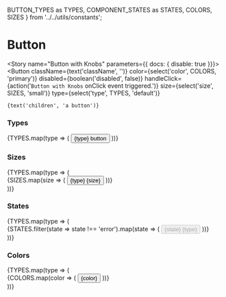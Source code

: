 
  BUTTON_TYPES as TYPES,
  COMPONENT_STATES as STATES,
  COLORS,
  SIZES
} from '../../utils/constants';

<Meta component={Button} title="Components/Atoms/Button" />

# Button
<Description of={Button} />
<Props of={Button} />

<Story name="Button with Knobs" parameters={{ docs: { disable: true }}}>
  <Button
    className={text('className', '')}
    color={select('color', COLORS, 'primary')}
    disabled={boolean('disabled', false)}
    handleClick={action('`Button with Knobs` onClick event triggered.')}
    size={select('size', SIZES, 'small')}
    type={select('type', TYPES, 'default')}
  >
    {text('children', 'a button')}
  </Button>
</Story>

### Types
<Preview>
  <Story name="Button Types">
    <div>
      {TYPES.map(type => (
        <Button
          handleClick={action('`Button Types` onClick event triggered.')}
          key={type}
          type={type}
        >
          {type} button
        </Button>
      ))}
    </div>
  </Story>
</Preview>

### Sizes
<Preview>
  <Story name="Button Sizes">
    <div>
      {TYPES.map(type => (
        <div>
          {SIZES.map(size => (
            <Button
              handleClick={action('`Button Sizes` onClick event triggered.')}
              key={`${type}_${size}`}
              size={size}
              type={type}
            >
              {type} {size}
            </Button>
          ))}
        </div>
      ))}
    </div>
  </Story>
</Preview>

### States
<Preview>
  <Story name="Button States">
    <div>
      {TYPES.map(type => (
        <div>
          {STATES.filter(state => state !== 'error').map(state => (
            <Button
              disabled={state === 'disabled'}
              handleClick={action('`Button States` onClick event triggered.')}
              key={`${state}_${type}`}
              type={type}
            >
              {state} {type}
            </Button>
          ))}
        </div>
      ))}
    </div>
  </Story>
</Preview>

### Colors
<Preview>
  <Story name="Button Colors">
    <div>
      {TYPES.map(type => (
        <div>
          {COLORS.map(color => (
            <Button
              color={color}
              handleClick={action('`Button Colors` onClick event triggered.')}
              key={`${type}_${color}`}
              type={type}
            >
              {color}
            </Button>
          ))}
        </div>
      ))}
    </div>
  </Story>
</Preview>

